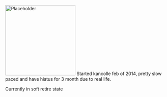 [[File:Placeholder|thumb|220px]]
Started kancolle feb of 2014, pretty slow paced and have hiatus for 3 month due to real life.

Currently in soft retire state